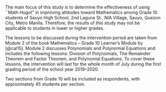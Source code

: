 The main focus of this study is to determine the effectiveness of using ``Math Hugot"  in improving attitudes toward  Mathematics among  Grade 10 students  of Sauyo High School, 2nd Laguna St., NIA Village, Sauyo, Quezon City, Metro Manila. Therefore, the results of this study may not be applicable to students in lower or higher grades.   
 

The lessons to be discussed during the intervention period are taken from Module 2 of the book Mathematics -- Grade 10 
Learner’s Module by [@cal15]. Module 2 discusses Polynomials and Polynomial Equations and includes the following lessons: 
Division of Polynomials, The Remainder Theorem and Factor Theorem, and Polynomial Equations. To cover these lessons, the intervention will last for the whole month of July  during  the first grading period of the school year 2019--2020. 



Two sections from Grade 10 will be included as respondents, with approximately 45 students per section. 




